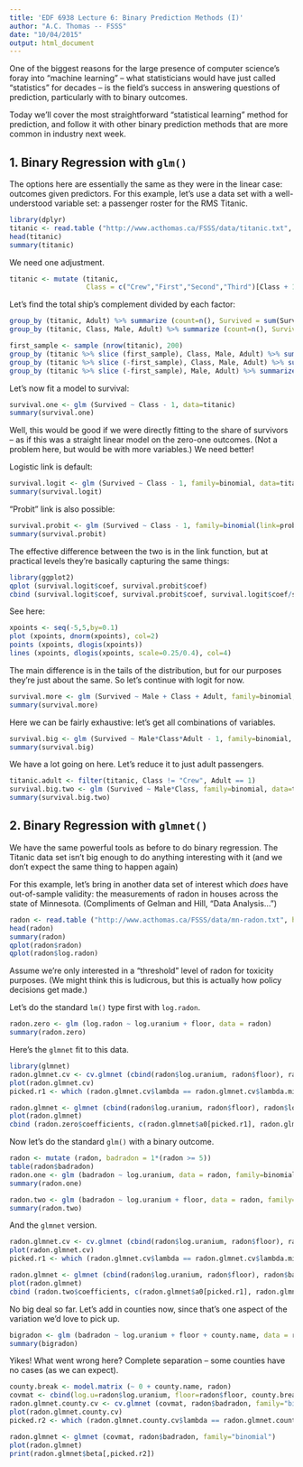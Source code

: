 ```yaml
---
title: 'EDF 6938 Lecture 6: Binary Prediction Methods (I)'
author: "A.C. Thomas -- FSSS"
date: "10/04/2015"
output: html_document
---
```


One of the biggest reasons for the large presence of computer science's foray into "machine learning" -- what statisticians would have just called "statistics" for decades -- is the field's success in answering questions of prediction, particularly with to binary outcomes.

Today we'll cover the most straightforward "statistical learning" method for prediction, and follow it with other binary prediction methods that are more common in industry next week.

## 1. Binary Regression with `glm()`

The options here are essentially the same as they were in the linear case: outcomes given predictors. For this example, let's use a data set with a well-understood variable set: a passenger roster for the RMS Titanic.

```r
library(dplyr)
titanic <- read.table ("http://www.acthomas.ca/FSSS/data/titanic.txt", header=TRUE)
head(titanic)
summary(titanic)
```

We need one adjustment.

```r
titanic <- mutate (titanic, 
                   Class = c("Crew","First","Second","Third")[Class + 1])
```

Let's find the total ship's complement divided by each factor:

```r
group_by (titanic, Adult) %>% summarize (count=n(), Survived = sum(Survived))
group_by (titanic, Class, Male, Adult) %>% summarize (count=n(), Survived = sum(Survived))

first_sample <- sample (nrow(titanic), 200)
group_by (titanic %>% slice (first_sample), Class, Male, Adult) %>% summarize (count=n(), Survived = sum(Survived))
group_by (titanic %>% slice (-first_sample), Class, Male, Adult) %>% summarize (count=n(), Survived = sum(Survived))
group_by (titanic %>% slice (-first_sample), Male, Adult) %>% summarize (count=n(), Survived = sum(Survived))

```


Let's now fit a model to survival:

```r
survival.one <- glm (Survived ~ Class - 1, data=titanic)
summary(survival.one)
```

Well, this would be good if we were directly fitting to the share of survivors -- as if this was a straight linear model on the zero-one outcomes. (Not a problem here, but would be with more variables.) We need better!

Logistic link is default:

```r
survival.logit <- glm (Survived ~ Class - 1, family=binomial, data=titanic)
summary(survival.logit)
```

"Probit" link is also possible:

```r
survival.probit <- glm (Survived ~ Class - 1, family=binomial(link=probit), data=titanic)
summary(survival.probit)
```

The effective difference between the two is in the link function, but at practical levels they're basically capturing the same things:

```r
library(ggplot2)
qplot (survival.logit$coef, survival.probit$coef)
cbind (survival.logit$coef, survival.probit$coef, survival.logit$coef/survival.probit$coef)
```

See here:

```r
xpoints <- seq(-5,5,by=0.1)
plot (xpoints, dnorm(xpoints), col=2)
points (xpoints, dlogis(xpoints))
lines (xpoints, dlogis(xpoints, scale=0.25/0.4), col=4)
```

The main difference is in the tails of the distribution, but for our purposes they're just about the same. So let's continue with logit for now.

```r
survival.more <- glm (Survived ~ Male + Class + Adult, family=binomial, data=titanic)
summary(survival.more)
```

Here we can be fairly exhaustive: let's get all combinations of variables.

```r
survival.big <- glm (Survived ~ Male*Class*Adult - 1, family=binomial, data=titanic)
summary(survival.big)
```

We have a lot going on here. Let's reduce it to just adult passengers.

```r
titanic.adult <- filter(titanic, Class != "Crew", Adult == 1)
survival.big.two <- glm (Survived ~ Male*Class, family=binomial, data=titanic.adult)
summary(survival.big.two)
```


## 2. Binary Regression with `glmnet()` 

We have the same powerful tools as before to do binary regression. The Titanic data set isn't big enough to do anything interesting with it (and we don't expect the same thing to happen again)

For this example, let's bring in another data set of interest which *does* have out-of-sample validity: the measurements of radon in houses across the state of Minnesota. (Compliments of Gelman and Hill, "Data Analysis...")

```r
radon <- read.table ("http://www.acthomas.ca/FSSS/data/mn-radon.txt", header=TRUE)
head(radon)
summary(radon)
qplot(radon$radon)
qplot(radon$log.radon)
```

Assume we're only interested in a "threshold" level of radon for toxicity purposes. (We might think this is ludicrous, but this is actually how policy decisions get made.)

Let's do the standard `lm()` type first with `log.radon`. 

```r
radon.zero <- glm (log.radon ~ log.uranium + floor, data = radon)
summary(radon.zero)
```

Here's the `glmnet` fit to this data.

```r
library(glmnet)
radon.glmnet.cv <- cv.glmnet (cbind(radon$log.uranium, radon$floor), radon$log.radon)
plot(radon.glmnet.cv)
picked.r1 <- which (radon.glmnet.cv$lambda == radon.glmnet.cv$lambda.min)

radon.glmnet <- glmnet (cbind(radon$log.uranium, radon$floor), radon$log.radon)
plot(radon.glmnet)
cbind (radon.zero$coefficients, c(radon.glmnet$a0[picked.r1], radon.glmnet$beta[,picked.r1]))
```


Now let's do the standard `glm()` with a binary outcome. 

```r
radon <- mutate (radon, badradon = 1*(radon >= 5))
table(radon$badradon)
radon.one <- glm (badradon ~ log.uranium, data = radon, family=binomial)
summary(radon.one)

radon.two <- glm (badradon ~ log.uranium + floor, data = radon, family=binomial)
summary(radon.two)
```

And the `glmnet` version.

```r
radon.glmnet.cv <- cv.glmnet (cbind(radon$log.uranium, radon$floor), radon$badradon, family="binomial")
plot(radon.glmnet.cv)
picked.r1 <- which (radon.glmnet.cv$lambda == radon.glmnet.cv$lambda.min)

radon.glmnet <- glmnet (cbind(radon$log.uranium, radon$floor), radon$badradon, family="binomial")
plot(radon.glmnet)
cbind (radon.two$coefficients, c(radon.glmnet$a0[picked.r1], radon.glmnet$beta[,picked.r1]))
```

No big deal so far. Let's add in counties now, since that's one aspect of the variation we'd love to pick up.

```r
bigradon <- glm (badradon ~ log.uranium + floor + county.name, data = radon, family=binomial)
summary(bigradon)
```

Yikes! What went wrong here? Complete separation -- some counties have no cases (as we can expect).

```r
county.break <- model.matrix (~ 0 + county.name, radon)
covmat <- cbind(log.u=radon$log.uranium, floor=radon$floor, county.break)
radon.glmnet.county.cv <- cv.glmnet (covmat, radon$badradon, family="binomial")
plot(radon.glmnet.county.cv)
picked.r2 <- which (radon.glmnet.county.cv$lambda == radon.glmnet.county.cv$lambda.min)

radon.glmnet <- glmnet (covmat, radon$badradon, family="binomial")
plot(radon.glmnet)
print(radon.glmnet$beta[,picked.r2])
```









